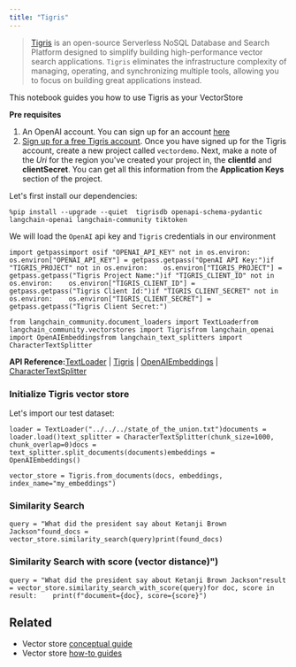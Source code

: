 ```yaml
---
title: "Tigris"
---
```


> [Tigris](https://tigrisdata.com) is an open-source Serverless NoSQL Database and Search Platform designed to simplify building high-performance vector search applications. `Tigris` eliminates the infrastructure complexity of managing, operating, and synchronizing multiple tools, allowing you to focus on building great applications instead.

This notebook guides you how to use Tigris as your VectorStore

**Pre requisites**

1. An OpenAI account. You can sign up for an account [here](https://platform.openai.com/)
2. [Sign up for a free Tigris account](https://console.preview.tigrisdata.cloud). Once you have signed up for the Tigris account, create a new project called `vectordemo`. Next, make a note of the *Uri* for the region you've created your project in, the **clientId** and **clientSecret**. You can get all this information from the **Application Keys** section of the project.

Let's first install our dependencies:

```
%pip install --upgrade --quiet  tigrisdb openapi-schema-pydantic langchain-openai langchain-community tiktoken
```

We will load the `OpenAI` api key and `Tigris` credentials in our environment

```
import getpassimport osif "OPENAI_API_KEY" not in os.environ:    os.environ["OPENAI_API_KEY"] = getpass.getpass("OpenAI API Key:")if "TIGRIS_PROJECT" not in os.environ:    os.environ["TIGRIS_PROJECT"] = getpass.getpass("Tigris Project Name:")if "TIGRIS_CLIENT_ID" not in os.environ:    os.environ["TIGRIS_CLIENT_ID"] = getpass.getpass("Tigris Client Id:")if "TIGRIS_CLIENT_SECRET" not in os.environ:    os.environ["TIGRIS_CLIENT_SECRET"] = getpass.getpass("Tigris Client Secret:")
```

```
from langchain_community.document_loaders import TextLoaderfrom langchain_community.vectorstores import Tigrisfrom langchain_openai import OpenAIEmbeddingsfrom langchain_text_splitters import CharacterTextSplitter
```

**API Reference:**[TextLoader](https://python.langchain.com/api_reference/community/document_loaders/langchain_community.document_loaders.text.TextLoader.html) | [Tigris](https://python.langchain.com/api_reference/community/vectorstores/langchain_community.vectorstores.tigris.Tigris.html) | [OpenAIEmbeddings](https://python.langchain.com/api_reference/openai/embeddings/langchain_openai.embeddings.base.OpenAIEmbeddings.html) | [CharacterTextSplitter](https://python.langchain.com/api_reference/text_splitters/character/langchain_text_splitters.character.CharacterTextSplitter.html)

### Initialize Tigris vector store

Let's import our test dataset:

```
loader = TextLoader("../../../state_of_the_union.txt")documents = loader.load()text_splitter = CharacterTextSplitter(chunk_size=1000, chunk_overlap=0)docs = text_splitter.split_documents(documents)embeddings = OpenAIEmbeddings()
```

```
vector_store = Tigris.from_documents(docs, embeddings, index_name="my_embeddings")
```

### Similarity Search

```
query = "What did the president say about Ketanji Brown Jackson"found_docs = vector_store.similarity_search(query)print(found_docs)
```

### Similarity Search with score (vector distance)")

```
query = "What did the president say about Ketanji Brown Jackson"result = vector_store.similarity_search_with_score(query)for doc, score in result:    print(f"document={doc}, score={score}")
```

## Related

* Vector store [conceptual guide](/src/oss/concepts/vectorstores)
* Vector store [how-to guides](/src/oss/how_to/#vector-stores)
